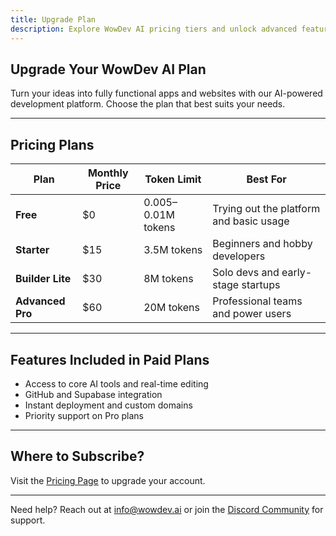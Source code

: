 ```yaml
---
title: Upgrade Plan
description: Explore WowDev AI pricing tiers and unlock advanced features.
---
```


## Upgrade Your WowDev AI Plan

Turn your ideas into fully functional apps and websites with our AI-powered development platform. Choose the plan that best suits your needs.

---

## Pricing Plans

| Plan         | Monthly Price | Token Limit           | Best For                                |
|--------------|---------------|------------------------|------------------------------------------|
| **Free**     | $0            | 0.005–0.01M tokens     | Trying out the platform and basic usage |
| **Starter**  | $15           | 3.5M tokens            | Beginners and hobby developers          |
| **Builder Lite** | $30       | 8M tokens              | Solo devs and early-stage startups      |
| **Advanced Pro** | $60       | 20M tokens             | Professional teams and power users      |

---

## Features Included in Paid Plans

- Access to core AI tools and real-time editing
- GitHub and Supabase integration
- Instant deployment and custom domains
- Priority support on Pro plans

---

## Where to Subscribe?

Visit the [Pricing Page](https://staging.wowdev.ai/subscription) to upgrade your account.

---

Need help? Reach out at [info@wowdev.ai](mailto:info@wowdev.ai) or join the [Discord Community](https://discord.gg/Z8qYuG53) for support.

